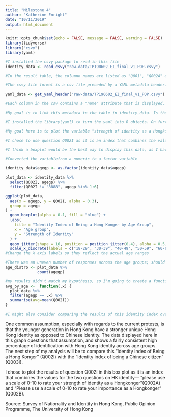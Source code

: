 ```yaml
---
title: "Milestone 4"
author: "Katherine Enright"
date: "10/11/2019"
output: html_document
---
```


```r
knitr::opts_chunk$set(echo = FALSE, message = FALSE, warning = FALSE)
library(tidyverse)
library("csvy")
library(yaml)
```

```r
#I installed the csvy package to read in this file
identity_data <- read_csvy("raw-data/TP190602_EI_final_v1_POP.csvy")

#In the result table, the columnn names are listed as "Q001", "Q002A" etc; I need to figure out which questions in the survey these correspond to.

#The csvy file format is a csv file preceded by a YAML metadata header. The information about the meaning of the question and value codes is contained within this header.

yaml_data <- get_yaml_header("raw-data/TP190602_EI_final_v1_POP.csvy")

#Each column in the csv contains a "name" attribute that is displayed, in addition to "title" (the title of the question), "type" (variable type), and "labels" (possible answers).

#My goal is to link this metadata to the table in identity_data. Is there a way to automatically assign the corresponding question data so that "title" displays instead of "name"?

#I installed the library(yaml) to turn the yaml into R objects. On further exploration, this might not be necessary; I'll keep it around for the time being.

```

```r
#My goal here is to plot the variable "strength of identity as a Hongkonger" against the age of the participants. One common assumption is that the younger generation in Hong Kong have a stronger unique Hong Kong as opposed to Chinese identity: does the data hold up?

#I chose to use question Q002I as it is an index that combines the values for the two questions on HK identity— "please use a scale of 0-10 to rate your strength of identity as a Hongkonger"(Q002A) and "Please use a scale of 0-10 to rate your importance as a Hongkonger" (Q002B).

#I think a boxplot would be the best way to display this data, as I have discrete x variables (age ranges) and the boxplot will show the distribution of answers by age range.

#Converted the variablefrom a numeric to a factor variable

identity_data$agegp <- as.factor(identity_data$agegp)

plot_data <- identity_data %>%
  select(Q002I, agegp) %>%
  filter(Q002I != "8888", agegp %in% 1:6)

ggplot(plot_data,
  aes(x = agegp, y = Q002I, alpha = 0.3),
  group = agegp
) +
  geom_boxplot(alpha = 0.1, fill = "blue") +
  labs(
    title = "Identity Index of Being a Hong Konger by Age Group",
    x = "Age group",
    y = "Strength of Identity"
  ) +
  geom_jitter(shape = 16, position = position_jitter(0.4), alpha = 0.5, color = "blue") +
  scale_x_discrete(labels = c("18-29", "30-39", "40-49", "50-59", "60-69", "70 or above"))
#Change the X axis labels so they reflect the actual age ranges

#There was an uneven number of responses across the age groups; should I use a weight to account for this?
age_distro <- plot_data %>%
              count(agegp)

#my results didn't match my hypothesis, so I'm going to create a function to compare the average identity score across age groups. On second glance, the data checks out.
avg_by_age <-  function(.x) {
  plot_data %>% 
  filter(agegp == .x) %>%
  summarise(avg=mean(Q002I))
}

#I might also consider comparing the results of this identity index over time.
```

 One common assumption, especially with regards to the current protests, is that the younger generation in Hong Kong have a stronger unique Hong Kong identity as opposed to Chinese identity. The data displayed here in this graph questions that assumption, and shows a fairly consistent high percentage of identification with Hong Kong identity across age groups. The next step of my analysis will be to compare this "Identity Index of Being a Hong Konger" (Q002I) with the "Identity index of being a Chinese citizen" (Q003I).
 
I chose to plot the results of question Q002I in this box plot as it is an index that combines the values for the two questions on HK identity— "please use a scale of 0-10 to rate your strength of identity as a Hongkonger"(Q002A) and "Please use a scale of 0-10 to rate your importance as a Hongkonger" (Q002B).

Source: Survey of Nationality and Identity in Hong Kong, Public Opinion Programme, The University of Hong Kong